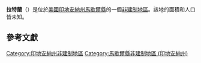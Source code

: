 {{noteTA
|G1=USState
|G2=地名
|G3=Unit
}}
{{Infobox settlement
|official_name            = 拉特蘭
|native_name = Rutland
|settlement_type          = [[非建制地區|非建制地區]]
|image_skyline            = 
|imagesize                = 
|pushpin_map              = USA Indiana
|pushpin_label            = 拉特蘭
|pushpin_label_position   = top
|pushpin_map_caption      = 拉特蘭在印地安納州的位置
|subdivision_type         = [[世界政區索引|國家]]
|subdivision_type1        = [[美国州份|州份]]
|subdivision_type2        = [[印地安納州行政区划|縣]]
|subdivision_name         = [[美国|美国]]
|subdivision_name1        = [[印地安納州|印地安納州]]
|subdivision_name2        = [[馬歇爾縣_(印地安納州)|馬歇爾縣]]
|elevation_ft             = 791
|elevation_m              = 241
|area_total_km2           = 
|area_total_sq_mi         = 
|area_land_km2            = 
|area_land_sq_mi          = 
|area_water_km2           = 
|area_water_sq_mi         = 
|population_as_of         = 2010
|population_footnotes     = 
|population_total         = 
|population_metro         = 
|population_density_km2   = auto
|population_density_sq_mi = auto
|timezone                 = [[北美东部时区|北美东部时区]]
|utc_offset               = -5
|coordinates              = {{coord|41|14|40|N|86|21|26|W|display=inline,title}}
| coor_pinpoint           = 
| coordinates_footnotes   = 
|timezone_DST             = EDT
|utc_offset_DST           = -4
|postal_code_type         = [[美國郵區編號|郵區編號]]
|postal_code              = 46511
|area_code                = {{link-en|电话区号574|Area code 574|574}}
|blank_name = [[地名信息系统|GNIS ID]]
|blank_info = 442427<ref name="GNIS">{{cite gnis|442427|Rutland}}</ref>
}}
'''拉特蘭'''（{{lang-en|Rutland}}）是位於[[美國|美國]][[印地安納州|印地安納州]][[馬歇爾縣_(印地安納州)|馬歇爾縣]]的一個[[非建制地區|非建制地區]]。該地的面積和人口皆未知。

== 參考文獻 ==
{{reflist}}

{{馬歇爾縣 (印地安納州)}}

{{DEFAULTSORT:Rutland}}
[[Category:印地安納州非建制地區|Category:印地安納州非建制地區]]
[[Category:馬歇爾縣非建制地區_(印地安納州)|Category:馬歇爾縣非建制地區 (印地安納州)]]

{{Indiana-geo-stub}}